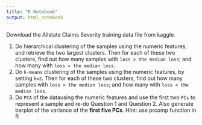 ```yaml
---
title: "R Notebook"
output: html_notebook
---
```


Download the Allstate Claims Severity training data file from kaggle. 

1. Do hierarchical clustering of the samples using the numeric features, and retrieve the two largest clusters. Then for each of these two clusters, find out how many samples with `loss > the median loss`; and how many with `loss < the median loss`.
2. Do `k-means` clustering of the samples using the numeric features, by setting `k=2`. Then for each of these two clusters, find out how many samples with `loss > the median loss`; and how many with `loss < the median loss`.
3. Do `PCA` of the datausing the numeric features and use the first two `PCs` to represent a sample and re-do Question 1 and Question 2. Also generate barplot of the variance of the **first five PCs**. Hint: use prcomp function in R





